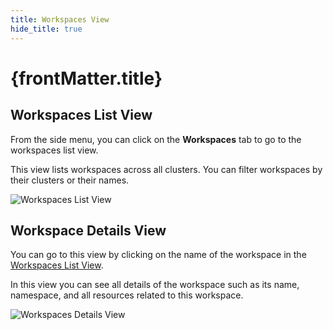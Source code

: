 ```yaml
---
title: Workspaces View
hide_title: true
---
```



<h1>
  {frontMatter.title} <TierLabel tiers="Enterprise" />
</h1>

## Workspaces List View

From the side menu, you can click on the **Workspaces** tab to go to the workspaces list view.

This view lists workspaces across all clusters. You can filter workspaces by their clusters or their names.

![Workspaces List View](./list-workspaces-view.png)

## Workspace Details View

You can go to this view by clicking on the name of the workspace in the [Workspaces List View](#workspaces-list-view).

In this view you can see all details of the workspace such as its name, namespace, and all resources related to this workspace.

![Workspaces Details View](./workspace-details-view.png)
